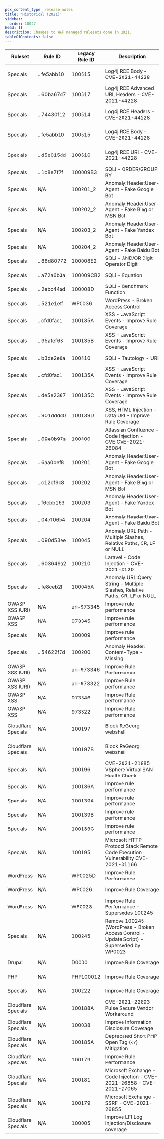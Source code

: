 ```yaml
---
pcx_content_type: release-notes
title: "Historical (2021)"
sidebar:
  order: 10047
head: []
description: Changes to WAF managed rulesets done in 2021.
tableOfContents: false
---
```


<table style="width: 100%">
	<thead>
		<tr>
			<th>Ruleset</th>
			<th>Rule ID</th>
			<th>Legacy Rule ID</th>
			<th>Description</th>
			<th>Change Date</th>
			<th>Old Action</th>
			<th>New Action</th>
		</tr>
	</thead>
	<tbody>
		<tr>
			<td>Specials</td>
			<td>...fe5abb10</td>
			<td>100515</td>
			<td>Log4j RCE Body - CVE-2021-44228</td>
			<td>Emergency, 2021-12-16</td>
			<td>Block</td>
			<td>Block</td>
		</tr>
		<tr>
			<td>Specials</td>
			<td>...60ba67d7</td>
			<td>100517</td>
			<td>Log4j RCE Advanced URI, Headers - CVE-2021-44228</td>
			<td>Emergency, 2021-12-14</td>
			<td>N/A</td>
			<td>Disabled</td>
		</tr>
		<tr>
			<td>Specials</td>
			<td>...74430f12</td>
			<td>100514</td>
			<td>Log4j RCE Headers - CVE-2021-44228</td>
			<td>Emergency, 2021-12-10</td>
			<td>N/A</td>
			<td>Block</td>
		</tr>
		<tr>
			<td>Specials</td>
			<td>...fe5abb10</td>
			<td>100515</td>
			<td>Log4j RCE Body - CVE-2021-44228</td>
			<td>Emergency, 2021-12-10</td>
			<td>N/A</td>
			<td>Block</td>
		</tr>
		<tr>
			<td>Specials</td>
			<td>...d5e015dd</td>
			<td>100516</td>
			<td>Log4j RCE URI - CVE-2021-44228</td>
			<td>Emergency, 2021-12-10</td>
			<td>N/A</td>
			<td>Block</td>
		</tr>
		<tr>
			<td>Specials</td>
			<td>...1c8e7f7f</td>
			<td>100009B3</td>
			<td>SQLi - ORDER/GROUP BY</td>
			<td>2021-11-01</td>
			<td>N/A</td>
			<td>Disabled</td>
		</tr>
		<tr>
			<td>Specials</td>
			<td>N/A</td>
			<td>100201_2</td>
			<td>Anomaly:Header:User-Agent - Fake Google Bot</td>
			<td>2021-11-01</td>
			<td>N/A</td>
			<td>Block</td>
		</tr>
		<tr>
			<td>Specials</td>
			<td>N/A</td>
			<td>100202_2</td>
			<td>Anomaly:Header:User-Agent - Fake Bing or MSN Bot</td>
			<td>2021-11-01</td>
			<td>N/A</td>
			<td>Block</td>
		</tr>
		<tr>
			<td>Specials</td>
			<td>N/A</td>
			<td>100203_2</td>
			<td>Anomaly:Header:User-Agent - Fake Yandex Bot</td>
			<td>2021-11-01</td>
			<td>N/A</td>
			<td>Block</td>
		</tr>
		<tr>
			<td>Specials</td>
			<td>N/A</td>
			<td>100204_2</td>
			<td>Anomaly:Header:User-Agent - Fake Baidu Bot</td>
			<td>2021-11-01</td>
			<td>N/A</td>
			<td>Block</td>
		</tr>
		<tr>
			<td>Specials</td>
			<td>...88d80772</td>
			<td>100008E2</td>
			<td>SQLi - AND/OR Digit Operator Digit</td>
			<td>2021-10-25</td>
			<td>N/A</td>
			<td>Block</td>
		</tr>
		<tr>
			<td>Specials</td>
			<td>...a72a6b3a</td>
			<td>100009CB2</td>
			<td>SQLi - Equation</td>
			<td>2021-10-25</td>
			<td>N/A</td>
			<td>Block</td>
		</tr>
		<tr>
			<td>Specials</td>
			<td>...2ebc44ad</td>
			<td>100008D</td>
			<td>SQLi - Benchmark Function</td>
			<td>2021-10-25</td>
			<td>N/A</td>
			<td>Block</td>
		</tr>
		<tr>
			<td>Specials</td>
			<td>...521e1eff</td>
			<td>WP0036</td>
			<td>WordPress - Broken Access Control</td>
			<td>2021-10-19</td>
			<td>N/A</td>
			<td>Block</td>
		</tr>
		<tr>
			<td>Specials</td>
			<td>...cfd0fac1</td>
			<td>100135A</td>
			<td>XSS - JavaScript Events - Improve Rule Coverage</td>
			<td>2021-10-04</td>
			<td>Block</td>
			<td>Block</td>
		</tr>
		<tr>
			<td>Specials</td>
			<td>...95afef63</td>
			<td>100135B</td>
			<td>XSS - JavaScript Events - Improve Rule Coverage</td>
			<td>2021-10-04</td>
			<td>Block</td>
			<td>Block</td>
		</tr>
		<tr>
			<td>Specials</td>
			<td>...b3de2e0a</td>
			<td>100410</td>
			<td>SQLi - Tautology - URI</td>
			<td>2021-10-04</td>
			<td>N/A</td>
			<td>Block</td>
		</tr>
		<tr>
			<td>Specials</td>
			<td>...cfd0fac1</td>
			<td>100135A</td>
			<td>XSS - JavaScript Events - Improve Rule Coverage</td>
			<td>2021-09-06</td>
			<td>Block</td>
			<td>Block</td>
		</tr>
		<tr>
			<td>Specials</td>
			<td>...de5e2367</td>
			<td>100135C</td>
			<td>XSS - JavaScript Events - Improve Rule Coverage</td>
			<td>2021-09-06</td>
			<td>Block</td>
			<td>Block</td>
		</tr>
		<tr>
			<td>Specials</td>
			<td>...901dddd0</td>
			<td>100139D</td>
			<td>XSS, HTML Injection - Data URI - Improve Rule Coverage</td>
			<td>2021-09-06</td>
			<td>Block</td>
			<td>Block</td>
		</tr>
		<tr>
			<td>Specials</td>
			<td>...69e0b97a</td>
			<td>100400</td>
			<td>Atlassian Confluence - Code Injection - CVE:CVE-2021-26084</td>
			<td>Emergency, 2021-09-01</td>
			<td>N/A</td>
			<td>Block</td>
		</tr>
		<tr>
			<td>Specials</td>
			<td>...6aa0bef8</td>
			<td>100201</td>
			<td>Anomaly:Header:User-Agent - Fake Google Bot</td>
			<td>2021-08-31</td>
			<td>Block</td>
			<td>Block</td>
		</tr>
		<tr>
			<td>Specials</td>
			<td>...c12cf9c8</td>
			<td>100202</td>
			<td>Anomaly:Header:User-Agent - Fake Bing or MSN Bot</td>
			<td>2021-08-31</td>
			<td>Block</td>
			<td>Block</td>
		</tr>
		<tr>
			<td>Specials</td>
			<td>...f6cbb163</td>
			<td>100203</td>
			<td>Anomaly:Header:User-Agent - Fake Yandex Bot</td>
			<td>2021-08-31</td>
			<td>Block</td>
			<td>Block</td>
		</tr>
		<tr>
			<td>Specials</td>
			<td>...047f06b4</td>
			<td>100204</td>
			<td>Anomaly:Header:User-Agent - Fake Baidu Bot</td>
			<td>2021-08-31</td>
			<td>Block</td>
			<td>Block</td>
		</tr>
		<tr>
			<td>Specials</td>
			<td>...090d53ee</td>
			<td>100045</td>
			<td>
				Anomaly:URL:Path - Multiple Slashes, Relative Paths, CR, LF or NULL
			</td>
			<td>2021-08-23</td>
			<td>Disabled</td>
			<td>Disabled</td>
		</tr>
		<tr>
			<td>Specials</td>
			<td>...603649a2</td>
			<td>100210</td>
			<td>Laravel - Code Injection - CVE-2021-3129</td>
			<td>2021-08-16</td>
			<td>N/A</td>
			<td>Block</td>
		</tr>
		<tr>
			<td>Specials</td>
			<td>...fe8ceb2f</td>
			<td>100045A</td>
			<td>
				Anomaly:URL:Query String - Multiple Slashes, Relative Paths, CR, LF or
				NULL
			</td>
			<td>2021-08-16</td>
			<td>N/A</td>
			<td>Disabled</td>
		</tr>
		<tr>
			<td>OWASP XSS (URI)</td>
			<td>N/A</td>
			<td>uri-973345</td>
			<td>Improve rule performance</td>
			<td>2021-07-26</td>
			<td>Scoring Based</td>
			<td>Scoring Based</td>
		</tr>
		<tr>
			<td>OWASP XSS</td>
			<td>N/A</td>
			<td>973345</td>
			<td>Improve rule performance</td>
			<td>2021-07-26</td>
			<td>Scoring Based</td>
			<td>Scoring Based</td>
		</tr>
		<tr>
			<td>Specials</td>
			<td>N/A</td>
			<td>100009</td>
			<td>Improve rule performance</td>
			<td>2021-07-26</td>
			<td>Block</td>
			<td>Block</td>
		</tr>
		<tr>
			<td>Specials</td>
			<td>...54622f7d</td>
			<td>100200</td>
			<td>Anomaly Header: Content-Type - Missing</td>
			<td>2021-07-26</td>
			<td>N/A</td>
			<td>Disabled</td>
		</tr>
		<tr>
			<td>OWASP XSS (URI)</td>
			<td>N/A</td>
			<td>uri-973346</td>
			<td>Improve Rule Performance</td>
			<td>2021-07-19</td>
			<td>Scoring Based</td>
			<td>Scoring Based</td>
		</tr>
		<tr>
			<td>OWASP XSS (URI)</td>
			<td>N/A</td>
			<td>uri-973322</td>
			<td>Improve Rule performance</td>
			<td>2021-07-19</td>
			<td>Scoring Based</td>
			<td>Scoring Based</td>
		</tr>
		<tr>
			<td>OWASP XSS</td>
			<td>N/A</td>
			<td>973346</td>
			<td>Improve Rule performance</td>
			<td>2021-07-19</td>
			<td>Scoring Based</td>
			<td>Scoring Based</td>
		</tr>
		<tr>
			<td>OWASP XSS</td>
			<td>N/A</td>
			<td>973322</td>
			<td>Improve Rule performance</td>
			<td>2021-07-19</td>
			<td>Scoring Based</td>
			<td>Scoring Based</td>
		</tr>
		<tr>
			<td>Cloudflare Specials</td>
			<td>N/A</td>
			<td>100197</td>
			<td>Block ReGeorg webshell</td>
			<td>Emergency, 2021-07-01</td>
			<td>N/A</td>
			<td>Block</td>
		</tr>
		<tr>
			<td>Cloudflare Specials</td>
			<td>N/A</td>
			<td>100197B</td>
			<td>Block ReGeorg webshell</td>
			<td>Emergency, 2021-07-01</td>
			<td>N/A</td>
			<td>Disabled</td>
		</tr>
		<tr>
			<td>Specials</td>
			<td>N/A</td>
			<td>100196</td>
			<td>CVE-2021-21985 VSphere Virtual SAN Health Check</td>
			<td>2021-06-21</td>
			<td>N/A</td>
			<td>Block</td>
		</tr>
		<tr>
			<td>Specials</td>
			<td>N/A</td>
			<td>100136A</td>
			<td>Improve rule performance</td>
			<td>2021-06-21</td>
			<td>Block</td>
			<td>Block</td>
		</tr>
		<tr>
			<td>Specials</td>
			<td>N/A</td>
			<td>100139A</td>
			<td>Improve rule performance</td>
			<td>2021-06-14</td>
			<td>Disabled</td>
			<td>Disabled</td>
		</tr>
		<tr>
			<td>Specials</td>
			<td>N/A</td>
			<td>100139B</td>
			<td>Improve rule performance</td>
			<td>2021-06-14</td>
			<td>Block</td>
			<td>Block</td>
		</tr>
		<tr>
			<td>Specials</td>
			<td>N/A</td>
			<td>100139C</td>
			<td>Improve rule performance</td>
			<td>2021-06-14</td>
			<td>Block</td>
			<td>Block</td>
		</tr>
		<tr>
			<td>Specials</td>
			<td>N/A</td>
			<td>100195</td>
			<td>
				Microsoft HTTP Protocol Stack Remote Code Execution Vulnerability
				CVE-2021-31166
			</td>
			<td>2021-06-07</td>
			<td>N/A</td>
			<td>Block</td>
		</tr>
		<tr>
			<td>WordPress</td>
			<td>N/A</td>
			<td>WP0025D</td>
			<td>Improve Rule Performance</td>
			<td>2021-06-01</td>
			<td>Block</td>
			<td>Block</td>
		</tr>
		<tr>
			<td>WordPress</td>
			<td>N/A</td>
			<td>WP0026</td>
			<td>Improve Rule Coverage</td>
			<td>2021-06-01</td>
			<td>Block</td>
			<td>Block</td>
		</tr>
		<tr>
			<td>WordPress</td>
			<td>N/A</td>
			<td>WP0023</td>
			<td>Improve Rule Performance - Supersedes 100245</td>
			<td>2021-06-01</td>
			<td>Block</td>
			<td>Block</td>
		</tr>
		<tr>
			<td>Specials</td>
			<td>N/A</td>
			<td>100245</td>
			<td>
				Remove 100245 (WordPress - Broken Access Control - Update Script) -
				Superseded by WP0023
			</td>
			<td>2021-06-01</td>
			<td>Block</td>
			<td>Disabled</td>
		</tr>
		<tr>
			<td>Drupal</td>
			<td>N/A</td>
			<td>D0000</td>
			<td>Improve Rule Coverage</td>
			<td>2021-06-01</td>
			<td>Block</td>
			<td>Block</td>
		</tr>
		<tr>
			<td>PHP</td>
			<td>N/A</td>
			<td>PHP100012</td>
			<td>Improve Rule Coverage</td>
			<td>2021-06-01</td>
			<td>Block</td>
			<td>Block</td>
		</tr>
		<tr>
			<td>Specials</td>
			<td>N/A</td>
			<td>100222</td>
			<td>Improve Rule Coverage</td>
			<td>2021-06-01</td>
			<td>Disabled</td>
			<td>Disabled</td>
		</tr>
		<tr>
			<td>Cloudflare Specials</td>
			<td>N/A</td>
			<td>100188A</td>
			<td>CVE-2021-22893 Pulse Secure Vendor Workaround</td>
			<td>Emergency, 2021-04-21</td>
			<td>N/A</td>
			<td>Block</td>
		</tr>
		<tr>
			<td>Cloudflare Specials</td>
			<td>N/A</td>
			<td>100038</td>
			<td>Improve Information Disclosure Coverage</td>
			<td>2021-04-19</td>
			<td>Block</td>
			<td>Block</td>
		</tr>
		<tr>
			<td>Cloudflare Specials</td>
			<td>N/A</td>
			<td>100185A</td>
			<td>
				Deprecated Short PHP Open Tag (<code>&lt;?</code>) Mitigation
			</td>
			<td>2021-03-22</td>
			<td>N/A</td>
			<td>Disable</td>
		</tr>
		<tr>
			<td>Cloudflare Specials</td>
			<td>N/A</td>
			<td>100179</td>
			<td>Improve Rule Performance</td>
			<td>2021-03-08</td>
			<td>Block</td>
			<td>Block</td>
		</tr>
		<tr>
			<td>Cloudflare Specials</td>
			<td>N/A</td>
			<td>100181</td>
			<td>
				Microsoft Exchange - Code Injection - CVE-2021-26858 - CVE-2021-27065
			</td>
			<td>Emergency, 2021-03-06</td>
			<td>N/A</td>
			<td>Block</td>
		</tr>
		<tr>
			<td>Cloudflare Specials</td>
			<td>N/A</td>
			<td>100179</td>
			<td>Microsoft Exchange - SSRF - CVE-2021-26855</td>
			<td>Emergency, 2021-03-05</td>
			<td>N/A</td>
			<td>Block</td>
		</tr>
		<tr>
			<td>Cloudflare Specials</td>
			<td>N/A</td>
			<td>100005</td>
			<td>Improve LFI Log Injection/Disclosure coverage</td>
			<td>2021-03-01</td>
			<td>Block</td>
			<td>Block</td>
		</tr>
	</tbody>
</table>
